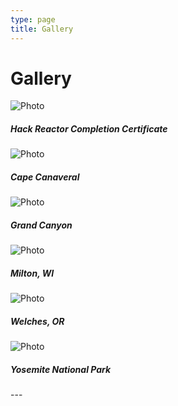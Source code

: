 ```yaml
---
type: page
title: Gallery
---
```


# Gallery

<div style={{display: 'flex', flexWrap: 'wrap', alignItems: 'center'}}>

<div style={{padding: '10px'}} >
<ModalThing pic={"/images/HackReactor.jpeg"} words={'Hack Reactor Completion Certificate'}>
<Image
  src="/images/HackReactor.jpeg"
  alt="Photo"
  width={300}
  height={200}
  priority
  className="next-image"
  style={{borderRadius: '10px'}}
/>
<h5 style={{paddingBottom: 25}}>Hack Reactor Completion Certificate</h5>
</ModalThing>
</div>

<div style={{padding: '10px'}}>
<ModalThing pic={"/images/Canaveral.jpeg"} words={'Cape Canaveral'}>
<Image
  src="/images/Canaveral.jpeg"
  alt="Photo"
  width={300}
  height={200}
  priority
  className="next-image"
  style={{borderRadius: '10px'}}
/>
<h5 style={{paddingBottom: 25}}>Cape Canaveral</h5>
</ModalThing>
</div>

<div style={{padding: '10px'}}>
<ModalThing pic={"/images/Grand.jpeg"} words={'Grand Canyon'}>
<Image
  src="/images/Grand.jpeg"
  alt="Photo"
  width={300}
  height={200}
  priority
  className="next-image"
  style={{borderRadius: '10px'}}
/>
<h5 style={{paddingBottom: 25}}>Grand Canyon</h5>
</ModalThing>
</div>

<div style={{padding: '10px'}}>
<ModalThing pic={"/images/Milton.jpeg"} words={'Milton, WI'}>
<Image
  src="/images/Milton.jpeg"
  alt="Photo"
  width={300}
  height={200}
  priority
  className="next-image"
  style={{borderRadius: '10px'}}
/>
<h5 style={{paddingBottom: 25}}>Milton, WI</h5>
</ModalThing>
</div>

<div style={{padding: '10px'}}>
<ModalThing pic={"/images/Welches.jpeg"} words={'Welches, OR'}>
<Image
  src="/images/Welches.jpeg"
  alt="Photo"
  width={300}
  height={200}
  priority
  className="next-image"
  style={{borderRadius: '10px'}}
/>
<h5 style={{paddingBottom: 25}}>Welches, OR</h5>
</ModalThing>
</div>

<div style={{padding: '10px'}}>
<ModalThing pic={"/images/Yosemite.jpeg"} words={'Yosemite National Park'}>
<Image
  src="/images/Yosemite.jpeg"
  alt="Photo"
  width={300}
  height={200}
  priority
  className="next-image"
  style={{borderRadius: '10px'}}
/>
<h5 style={{paddingBottom: 25}}>Yosemite National Park</h5>
</ModalThing>
</div>

</div>
---

